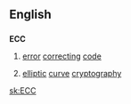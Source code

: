 ==English==

==={{initialism}}===
'''ECC'''

# {{computing}} [[error]] [[correcting]] [[code]]
# {{cryptography}} [[elliptic]] [[curve]] [[cryptography]]

[[sk:ECC]]